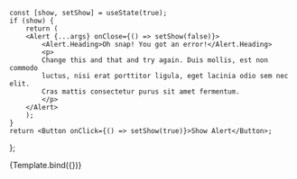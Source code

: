 
<Meta title="MDX/Alert" component={Alert}/>

    const [show, setShow] = useState(true);
    if (show) {
        return (
        <Alert {...args} onClose={() => setShow(false)}>
            <Alert.Heading>Oh snap! You got an error!</Alert.Heading>
            <p>
            Change this and that and try again. Duis mollis, est non commodo
            luctus, nisi erat porttitor ligula, eget lacinia odio sem nec elit.
            Cras mattis consectetur purus sit amet fermentum.
            </p>
        </Alert>
        );
    }
    return <Button onClick={() => setShow(true)}>Show Alert</Button>;
};

<Canvas withSource="open">
  <Story name="AlertME" args={{ variant: 'warning', dismissible: true, show: true }}>{Template.bind({})}</Story>
</Canvas>

<ArgsTable story="AlertME" />
